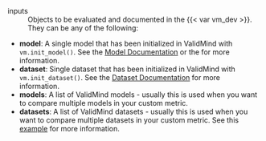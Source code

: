 inputs
: Objects to be evaluated and documented in the {{< var vm_dev >}}. They can be any of the following:

  - **model**: A single model that has been initialized in ValidMind with `vm.init_model()`. See the [Model Documentation](https://docs.validmind.ai/validmind/validmind.html#init_model) or the for more information.
  - **dataset**: Single dataset that has been initialized in ValidMind with `vm.init_dataset()`. See the [Dataset Documentation](https://docs.validmind.ai/validmind/validmind.html#init_dataset) for more information.
  - **models**: A list of ValidMind models - usually this is used when you want to compare multiple models in your custom metric.
  - **datasets**: A list of ValidMind datasets - usually this is used when you want to compare multiple datasets in your custom metric. See this [example](https://docs.validmind.ai/notebooks/how_to/run_tests_that_require_multiple_datasets.html) for more information.